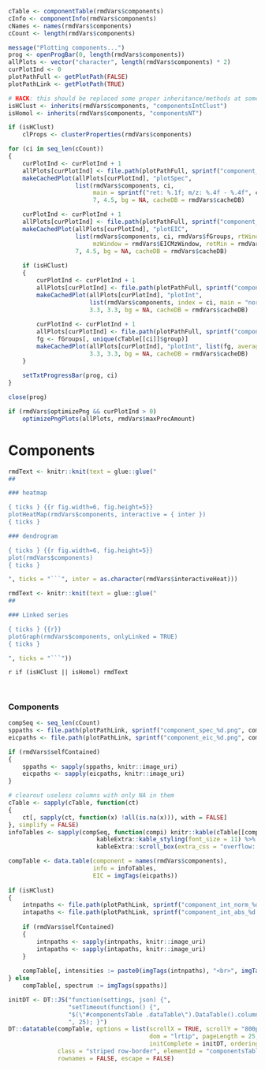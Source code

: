 ```r
cTable <- componentTable(rmdVars$components)
cInfo <- componentInfo(rmdVars$components)
cNames <- names(rmdVars$components)
cCount <- length(rmdVars$components)

message("Plotting components...")
prog <- openProgBar(0, length(rmdVars$components))
allPlots <- vector("character", length(rmdVars$components) * 2)
curPlotInd <- 0
plotPathFull <- getPlotPath(FALSE)
plotPathLink <- getPlotPath(TRUE)

# HACK: this should be replaced some proper inheritance/methods at some point
isHClust <- inherits(rmdVars$components, "componentsIntClust")
isHomol <- inherits(rmdVars$components, "componentsNT")

if (isHClust)
    clProps <- clusterProperties(rmdVars$components)

for (ci in seq_len(cCount))
{
    curPlotInd <- curPlotInd + 1
    allPlots[curPlotInd] <- file.path(plotPathFull, sprintf("component_spec_%d.png", ci))
    makeCachedPlot(allPlots[curPlotInd], "plotSpec",
                   list(rmdVars$components, ci,
                        main = sprintf("ret: %.1f; m/z: %.4f - %.4f", cInfo$ret[ci], min(cTable[[ci]]$mz), max(cTable[[ci]]$mz))),
                        7, 4.5, bg = NA, cacheDB = rmdVars$cacheDB)

    curPlotInd <- curPlotInd + 1
    allPlots[curPlotInd] <- file.path(plotPathFull, sprintf("component_eic_%d.png", ci))
    makeCachedPlot(allPlots[curPlotInd], "plotEIC",
                   list(rmdVars$components, ci, rmdVars$fGroups, rtWindow = rmdVars$EICRtWindow,
                        mzWindow = rmdVars$EICMzWindow, retMin = rmdVars$retMin, EICs = rmdVars$EICs),
                   7, 4.5, bg = NA, cacheDB = rmdVars$cacheDB)
    
    if (isHClust)
    {
        curPlotInd <- curPlotInd + 1
        allPlots[curPlotInd] <- file.path(plotPathFull, sprintf("component_int_norm_%d.png", ci))
        makeCachedPlot(allPlots[curPlotInd], "plotInt",
                       list(rmdVars$components, index = ci, main = "normalized"),
                       3.3, 3.3, bg = NA, cacheDB = rmdVars$cacheDB)
        
        curPlotInd <- curPlotInd + 1
        allPlots[curPlotInd] <- file.path(plotPathFull, sprintf("component_int_abs_%d.png", ci))
        fg <- fGroups[, unique(cTable[[ci]]$group)]
        makeCachedPlot(allPlots[curPlotInd], "plotInt", list(fg, average = clProps$average, main = "absolute"),
                       3.3, 3.3, bg = NA, cacheDB = rmdVars$cacheDB)
    }
    
    setTxtProgressBar(prog, ci)
}

close(prog)

if (rmdVars$optimizePng && curPlotInd > 0)
    optimizePngPlots(allPlots, rmdVars$maxProcAmount)
```


Components {data-orientation=rows}
===

```r
rmdText <- knitr::knit(text = glue::glue("
##

### heatmap

{ ticks } {{r fig.width=6, fig.height=5}}
plotHeatMap(rmdVars$components, interactive = { inter })
{ ticks }

### dendrogram

{ ticks } {{r fig.width=6, fig.height=5}}
plot(rmdVars$components)
{ ticks }

", ticks = "```", inter = as.character(rmdVars$interactiveHeat)))
```

```r
rmdText <- knitr::knit(text = glue::glue("
##

### Linked series

{ ticks } {{r}}
plotGraph(rmdVars$components, onlyLinked = TRUE)
{ ticks }

", ticks = "```"))
```

`r if (isHClust || isHomol) rmdText`

## { .components }

### Components { .components }

<style> .components { overflow-x: auto; } </style>

```r
compSeq <- seq_len(cCount)
sppaths <- file.path(plotPathLink, sprintf("component_spec_%d.png", compSeq))
eicpaths <- file.path(plotPathLink, sprintf("component_eic_%d.png", compSeq))

if (rmdVars$selfContained)
{
    sppaths <- sapply(sppaths, knitr::image_uri)
    eicpaths <- sapply(eicpaths, knitr::image_uri)
}

# clearout useless columns with only NA in them
cTable <- sapply(cTable, function(ct)
{
    ct[, sapply(ct, function(x) !all(is.na(x))), with = FALSE]
}, simplify = FALSE)
infoTables <- sapply(compSeq, function(compi) knitr::kable(cTable[[compi]], "html") %>%
                         kableExtra::kable_styling(font_size = 11) %>%
                         kableExtra::scroll_box(extra_css = "overflow: auto; width: 350px; height: 300px;"))

compTable <- data.table(component = names(rmdVars$components),
                        info = infoTables,
                        EIC = imgTags(eicpaths))
                             
if (isHClust)
{
    intnpaths <- file.path(plotPathLink, sprintf("component_int_norm_%d.png", compSeq))
    intapaths <- file.path(plotPathLink, sprintf("component_int_abs_%d.png", compSeq))
    
    if (rmdVars$selfContained)
    {
        intnpaths <- sapply(intnpaths, knitr::image_uri)
        intapaths <- sapply(intapaths, knitr::image_uri)
    }
    
    compTable[, intensities := paste0(imgTags(intnpaths), "<br>", imgTags(intapaths))]
} else
    compTable[, spectrum := imgTags(sppaths)]

initDT <- DT::JS("function(settings, json) {",
                 "setTimeout(function() {",
                 "$(\"#componentsTable .dataTable\").DataTable().columns.adjust().draw(); }",
                 ", 25); }")
DT::datatable(compTable, options = list(scrollX = TRUE, scrollY = "800px", deferRender = TRUE,
                                        dom = "lrtip", pageLength = 25, autoWidth = FALSE,
                                        initComplete = initDT, ordering = FALSE),
              class = "striped row-border", elementId = "componentsTable",
              rownames = FALSE, escape = FALSE)
```
